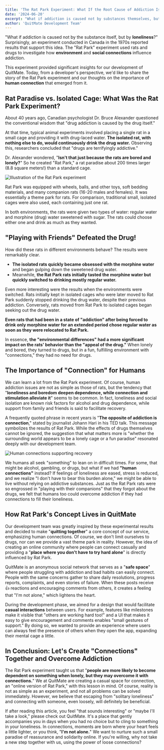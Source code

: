 ```yaml
---
title: 'The Rat Park Experiment: What If the Root Cause of Addiction Is "Loneliness"?'
date: '2024-06-20'
excerpt: "What if addiction is caused not by substances themselves, but by loneliness? Learn about the 40-year-old Rat Park experiment and how its insights about connection influenced QuitMate's development philosophy."
author: 'QuitMate Development Team'
---
```


"What if addiction is caused not by the substance itself, but by **loneliness**?" Surprisingly, an experiment conducted in Canada in the 1970s reported results that support this idea. The "Rat Park" experiment used rats and drugs to investigate how **environment** and **social connections** influence addiction.

This experiment provided significant insights for our development of QuitMate. Today, from a developer's perspective, we'd like to share the story of the Rat Park experiment and our thoughts on the importance of **human connection** that emerged from it.

## Rat Paradise vs. Isolated Cage: What Was the Rat Park Experiment?

About 40 years ago, Canadian psychologist Dr. Bruce Alexander questioned the conventional wisdom that "drug addiction is caused by the drug itself."

At that time, typical animal experiments involved placing a single rat in a small cage and providing it with drug-laced water. **The isolated rat, with nothing else to do, would continuously drink the drug water.** Observing this, researchers concluded that "drugs are terrifyingly addictive."

Dr. Alexander wondered, "**Isn't that just because the rats are bored and lonely?**" So he created "Rat Park," a rat paradise about 200 times larger (8.8 square meters!) than a standard cage.

![Illustration of the Rat Park experiment](rat-park.png)

Rat Park was equipped with wheels, balls, and other toys, soft bedding materials, and many companion rats (16-20 males and females). It was essentially a theme park for rats. For comparison, traditional small, isolated cages were also used, each containing just one rat.

In both environments, the rats were given two types of water: regular water and morphine (drug) water sweetened with sugar. The rats could choose either one and drink as much as they wanted.

## "Playing with Friends" Defeated the Drug!

How did these rats in different environments behave? The results were remarkably clear.

* **The isolated rats quickly became obsessed with the morphine water** and began gulping down the sweetened drug water.
* Meanwhile, **the Rat Park rats initially tasted the morphine water but quickly switched to drinking mostly regular water.**

Even more interesting were the results when the environments were switched. Rats initially kept in isolated cages who were later moved to Rat Park suddenly stopped drinking the drug water, despite their previous addiction. Conversely, rats moved from Rat Park to isolated cages began seeking out the drug water.

**Even rats that had been in a state of "addiction" after being forced to drink only morphine water for an extended period chose regular water as soon as they were relocated to Rat Park.**

In essence, **the "environmental differences" had a more significant impact on the rats' behavior than the "appeal of the drug."** When lonely and bored, they turned to drugs, but in a fun, fulfilling environment with "connections," they had no need for drugs.

## The Importance of "Connection" for Humans

We can learn a lot from the Rat Park experiment. Of course, human addiction issues are not as simple as those of rats, but the tendency that "**loneliness and boredom deepen dependence, while connection and stimulation alleviate it**" seems to be common. In fact, loneliness and social isolation are known risk factors for alcohol and drug dependence, while support from family and friends is said to facilitate recovery.

A frequently quoted phrase in recent years is "**The opposite of addiction is connection**," stated by journalist Johann Hari in his TED talk. This message symbolizes the results of Rat Park. While the effects of drugs themselves cannot be ignored, the suggestion that what matters more is "whether the surrounding world appears to be a lonely cage or a fun paradise" resonated deeply with our development team.

![Human connections supporting recovery](connection.png)

We humans all seek "something" to lean on in difficult times. For some, that might be alcohol, gambling, or drugs, but what if we had **"human connections"** instead? If feelings of loneliness are eased, stress is reduced, and we realize "I don't have to bear this burden alone," we might be able to live without relying on addictive substances. Just as the Rat Park rats were so engrossed in "playing with their companions" that they forgot about the drugs, we felt that humans too could overcome addiction if they had connections to fill their loneliness.

## How Rat Park's Concept Lives in QuitMate

Our development team was greatly inspired by these experimental results and decided to make "**quitting together**" a core concept of our service, emphasizing human connections. Of course, we don't limit ourselves to drugs, nor can we provide a vast theme park in reality. However, the idea of creating an online community where people can connect casually and providing a "**place where you don't have to try hard alone**" is directly influenced by Rat Park.

QuitMate is an anonymous social network that serves as a "**safe space**" where people struggling with addiction and bad habits can easily connect. People with the same concerns gather to share daily resolutions, progress reports, complaints, and even stories of failure. When these posts receive 👍 reactions and encouraging comments from others, it creates a feeling that "I'm not alone," which lightens the heart.

During the development phase, we aimed for a design that would facilitate **casual interactions** between users. For example, features like milestones make it visible that "others are working hard too!" and a UI that makes it easy to give encouragement and comments enables "small gestures of support." By doing so, we wanted to provide an experience where users can always feel the presence of others when they open the app, expanding their mental cage a little.

## In Conclusion: Let's Create "Connections" Together and Overcome Addiction

The Rat Park experiment taught us that "**people are more likely to become dependent on something when lonely, but they may overcome it with connections.**" We at QuitMate are creating a casual space for connection, an "online version of Rat Park," with this lesson in mind. Of course, reality is not as simple as an experiment, and not all problems can be solved immediately. However, we believe that escaping from "solitary loneliness" and connecting with someone, even loosely, will definitely be beneficial.

If after reading this article, you feel "that sounds interesting" or "maybe I'll take a look," please check out QuitMate. It's a place that gently accompanies you in days when you had no choice but to cling to something in your loneliness. In connections, moments are born where your heart feels a little lighter, or you think, "**I'm not alone.**" We want to nurture such a small paradise of reassurance and solidarity online. If you're willing, why not take a new step together with us, using the power of loose connections? 